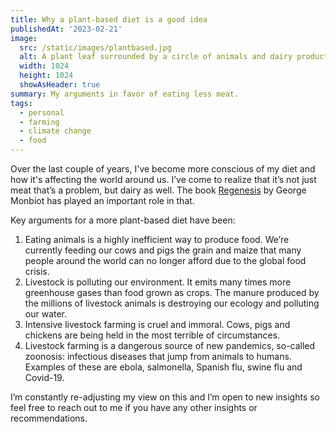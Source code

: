 ```yaml
---
title: Why a plant-based diet is a good idea
publishedAt: '2023-02-21'
image:
  src: /static/images/plantbased.jpg
  alt: A plant leaf surrounded by a circle of animals and dairy products
  width: 1024
  height: 1024
  showAsHeader: true
summary: My arguments in favor of eating less meat.
tags:
  - personal
  - farming
  - climate change
  - food
---
```


Over the last couple of years, I've become more conscious of my diet and how it's affecting the world around us. I’ve come to realize that it’s not just meat that’s a problem, but dairy as well. The book [Regenesis](https://koenvangilst.nl/blog/regenesis-reading-notes) by George Monbiot has played an important role in that.

Key arguments for a more plant-based diet have been:

1. Eating animals is a highly inefficient way to produce food. We’re currently feeding our cows and pigs the grain and maize that many people around the world can no longer afford due to the global food crisis.
2. Livestock is polluting our environment. It emits many times more greenhouse gases than food grown as crops. The manure produced by the millions of livestock animals is destroying our ecology and polluting our water.
3. Intensive livestock farming is cruel and immoral. Cows, pigs and chickens are being held in the most terrible of circumstances.
4. Livestock farming is a dangerous source of new pandemics, so-called zoonosis: infectious diseases that jump from animals to humans. Examples of these are ebola, salmonella, Spanish flu, swine flu and Covid-19.

I’m constantly re-adjusting my view on this and I’m open to new insights so feel free to reach out to me if you have any other insights or recommendations.

